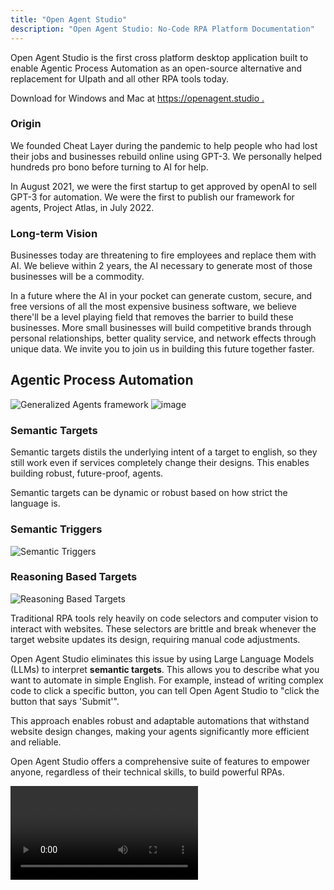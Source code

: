 ```yaml
---
title: "Open Agent Studio"
description: "Open Agent Studio: No-Code RPA Platform Documentation"
---
```


Open Agent Studio is the first cross platform desktop application built to enable Agentic Process Automation as an open-source alternative and replacement for UIpath and all other RPA tools today.

Download for Windows and Mac at [https://openagent.studio .](https://openagent.studio)

### Origin

We founded Cheat Layer during the pandemic to help people who had lost their jobs and businesses rebuild online using GPT-3. We personally helped hundreds pro bono before turning to AI for help.

In August 2021, we were the first startup to get approved by openAI to sell GPT-3 for automation. We were the first to publish our framework for agents, Project Atlas, in July 2022.

### Long-term Vision

Businesses today are threatening to fire employees and replace them with AI. We believe within 2 years, the AI necessary to generate most of those businesses will be a commodity.

In a future where the AI in your pocket can generate custom, secure, and free versions of all the most expensive business software, we believe there'll be a level playing field that removes the barrier to build these businesses. More small businesses will build competitive brands through personal relationships, better quality service, and network effects through unique data. We invite you to join us in building this future together faster.

## Agentic Process Automation

![Generalized Agents framework](https://storage.googleapis.com/cheatlayer/agent.png)
![image](https://github.com/user-attachments/assets/ff792176-c3cc-41df-bbaf-8728e7520540)

### Semantic Targets

Semantic targets distils the underlying intent of a target to english, so they still work even if services completely change their designs. This enables building robust, future-proof, agents.

Semantic targets can be dynamic or robust based on how strict the language is.

### Semantic Triggers

![Semantic Triggers](https://storage.googleapis.com/cheatlayer/semtriggers.png)

### Reasoning Based Targets

![Reasoning Based Targets](https://storage.googleapis.com/cheatlayer/reasoning.png)

Traditional RPA tools rely heavily on code selectors and computer vision to interact with websites. These selectors are brittle and break whenever the target website updates its design, requiring manual code adjustments.

Open Agent Studio eliminates this issue by using Large Language Models (LLMs) to interpret **semantic targets**. This allows you to describe what you want to automate in simple English. For example, instead of writing complex code to click a specific button, you can tell Open Agent Studio to "click the button that says 'Submit'".

This approach enables robust and adaptable automations that withstand website design changes, making your agents significantly more efficient and reliable.

Open Agent Studio offers a comprehensive suite of features to empower anyone, regardless of their technical skills, to build powerful RPAs.

<video controls className="w-full aspect-video" src="https://storage.googleapis.com/cheatlayer/finsta.mp4" />

Installing Open Agent Studio locally, or on-premise, requires an enterprise license. Please contact [support@cheatlayer.com](mailto:support@cheatlayer.com) for details.&#x20;

### Windows Install Instructions

1. Download and extract cheatlayer.zip

2. Double click cheatlayer.exe to open and click "more info" and "run anyway" if it asks.

3. Enter your Cheat Layer API key you can find at the bottom of the billing page at cheatlayer.com/billing.

### Mac Install Instructions

1. Under "Privacy and Security" in your settings, add "terminal" to "Accessability", "Screen Recording", and "Full Disk Access".

2. Double click the unzipped app--it will close.

3. Open Privacy and Security "General" tab and click "run anyway" next to Cheat Layer.

### Linux Install Instructions

1. Download main.zip

2. Extract main.zip

3. Set ENV variable CHEAT\_KEY with your cheatlayer.com/billing API key .

4. ./main to run

#### 1.1 Semantic Targeting

* Define actions and targets using plain English commands.

* Eliminate the need for complex code selectors.

* **Examples**:

  * "Click the button labeled 'Login'"

  * "Extract the text from the table header"

  * "Enter `{{ my_variable }}` into the search field"

#### 1.2 Node-Based Visual Workflow

* Build automations through an intuitive drag-and-drop interface.

* Utilize various node types representing distinct actions like clicks, keypresses, data extraction, data processing, and web interactions.

* Connect nodes to define the flow and logic of your automation.

#### 1.3 LLMs for Enhanced Understanding

* Understand your semantic targets and translate them into specific actions.

* Dynamically adapt to website changes.

* Automate tasks on websites without building custom selectors for each element.

#### 1.4 Variables and Data Management

* Define variables to store data and dynamically use it throughout your automation.

* Manage data from various sources, including web scraping, files (PDF, Docx, CSV, Excel), and API calls.

#### 1.5 Scheduling and Triggers

* Schedule your agents to run automatically at specific times or intervals using a visual cron scheduler.

* Trigger agents based on:

  * Scheduled events (specific times, intervals)

  * Emails (specific content, sender)

  * Webhooks (external triggers from other applications)

  * SMS messages (specific content, sender)

  * Phone calls (initiate automations based on voice prompts)

  * Semantic Triggers (initiate automations based on specific screen states)

#### 1.6 Agent Sharing and Community

* Upload your completed agents to the Cheat Layer community to share with others.

* Access a library of pre-built agents for various tasks, saving you development time.

### Advanced Features

Open Agent Studio provides a number of advanced features for building sophisticated and robust automations.

#### 2.1 Looping

* Implement looping mechanisms to iteratively execute actions on multiple targets.

* **Loop Total Runs**: Executes a section of the workflow a predetermined number of times.

* **Loop Node Runs**: Executes a section of the workflow based on the number of times a specific node has executed.

  * Useful for processing lists of data, scraping multiple pages on a website, or sending out batch emails.

#### 2.2 Conditional Logic

* Use "If Else" nodes to create branching paths in your automation based on specific conditions.

* Conditions can be based on:

  * Variable values

  * Comparisons (equals, greater than, less than)

  * Regular expressions

* This enables dynamic execution of actions based on data or website state changes.

#### 2.3 Python Integration

* Embed custom Python code blocks within your automation using the "Python Code" node.

* Access Open Agent Studio's API through the provided `thread_signals` object within your code to:

  * Send notifications (`thread_signals.notifications.emit`)

  * Trigger internal actions (`thread_signals.chat.emit`)

  * Interact with global variables (`graph.global_variables`)

* This allows you to:

  * Implement complex logic not possible with pre-built nodes

  * Integrate with external libraries and services

  * Perform advanced data manipulations

#### 2.4 Web Scraping with "Magic Scraper"

Efficiently extract data from websites using various "Magic Scraper" configurations.

**Options**:

* Target specific HTML elements (links, images, text)

* Filter based on text content and attributes

* Handle dynamic content

* Use variables to dynamically define targets

**Extracted data can be**:

* Stored in variables

* Used for further processing within the automation

* Exported to external services like Google Sheets

#### 2.5 Semantic Element Detection

Combine "SemanticDescribe" and "Click" nodes for robust element interaction.

* "SemanticDescribe" captures a target based on your description, even if its visual appearance changes.

* "Click" then uses the captured target for precise interaction.

* This method improves automation resilience against website design updates.

#### 2.6 Data Processing with GPT-4

Leverage GPT-4's capabilities to:

* Summarize large amounts of text

* Analyze and extract insights from data

* Translate languages

* Generate text content

* Build conversational agents

Use variables to pass data between nodes and GPT-4 prompts.

#### 2.7 API Integrations

Connect with external platforms and services through API calls using the "Send Data" and "Python Code" nodes.

Automate processes involving:

* Data Retrieval

* Workflow Triggering

* Real-time Data Exchange

#### 2.8 Agent Management

Easily manage your agents through the intuitive interface.

**Features**:

* Create, edit, and delete agents.

* Save and open automation files (.cheat).

* Version control for tracking changes.

* Duplicate existing agents for quick customization.

#### 2.9 Global Variables

* Utilize global variables to store data and share it across different nodes within your automation.

* Access variables through the dropdown menus in node properties.

* Update variable values dynamically during automation execution.